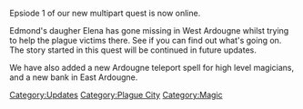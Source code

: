 {{update|date=27 August 2002}}

Epsiode{{sic}} 1 of our new multipart quest is now online.

Edmond's daugher{{sic}} Elena has gone missing in West Ardougne whilst trying to help the plague victims there. See if you can find out what's going on. The story started in this quest will be continued in future updates.

We have also added a new Ardougne teleport spell for high level magicians, and a new bank in East Ardougne.
[[Category:Updates]]
[[Category:Plague City]]
[[Category:Magic]]
